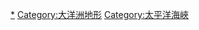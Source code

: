 {{Commonscat|Straits of Oceania}}

[[Category:海峽|*]]
[[Category:大洋洲地形|Category:大洋洲地形]]
[[Category:太平洋海峽|Category:太平洋海峽]]